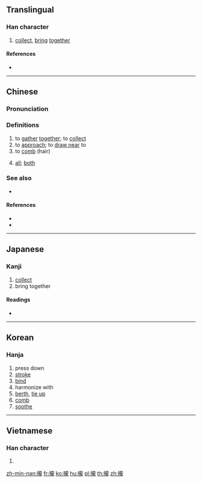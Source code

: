 {{also|拢}}
==Translingual==

===Han character===
{{Han char|rn=64|rad=手|as=16|sn=19|four=51011|canj=QYBP|ids=⿰扌龍}}

# [[collect]], [[bring]] [[together]]

====References====
* {{Han ref|kx=0462.380|dkj=12967|dj=0811.380|hdz=31983.120|uh=650F|ud=25871|bh=C36C|bd=50028}}

----

==Chinese==
{{zh-forms|s=拢}}

===Pronunciation===
{{zh-pron
|m=lǒng
|c=lung5,lung4
|h=pfs=lûng
|md=
|mn=láng
|w=
|mc=y
|oc=y
|cat=v,mn:n
}}

===Definitions===
{{zh-hanzi}}

# to [[gather]] [[together]]; to [[collect]]
# to [[approach]]; to [[draw near]] to
# to [[comb]] (hair)
# {{lb|zh|Min Nan}} [[all]]; [[both]]

===See also===
* {{sense|all; both}} {{q|Mandarin}} {{zh-l|都}}

====References====
* {{R:cedict}}
* {{thcwd|12806}}

----

==Japanese==

===Kanji===
{{ja-kanji|grade=|rs=手16}}

# [[collect]]
# bring together

====Readings====
* {{ja-readings|on=[[ろう]] (rō), [[る]] (ru)|kun=[[とる]] (toru)}}

----

==Korean==

===Hanja===
{{ko-hanja|hangeul=[[롱]], [[농]]|eumhun=|rv=rong, nong|mr=rong, nong|y=long, nong}}

# press down
# [[stroke]]
# [[bind]]
# harmonize with
# [[berth]], [[tie up]]
# [[comb]]
# [[soothe]]

----

==Vietnamese==

===Han character===
{{vi-readings|rs=手16|hanviet=long}}

# {{defn|lang=vi|sort=手16}}

[[zh-min-nan:攏]]
[[fr:攏]]
[[ko:攏]]
[[hu:攏]]
[[pl:攏]]
[[th:攏]]
[[zh:攏]]